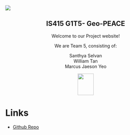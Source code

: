 ![]()

![]()

![](images/Untitled design.jpg)

::: {style="text-align: center;"}
# IS415 G1T5- Geo-PEACE

Welcome to our Project website!

We are Team 5, consisting of:

Santhya Selvan \
William Tan \
Marcus Jaeson Yeo

![](images/clipboard-3137361860.png){width="50" height="68"}
:::

# Links

-   [Github Repo](https://github.com/WASDuser/is415-g1t5-gaaProj)
